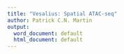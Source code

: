 ```yaml
---
title: "Vesalius: Spatial ATAC-seq"
author: Patrick C.N. Martin
output:
  word_document: default
  html_document: default
---
```

